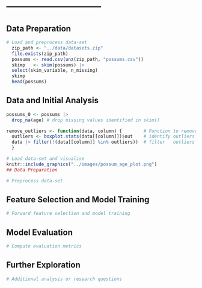 
# ---------------------------

## Data Preparation

```r
# Load and preprocess data-set
  zip_path <- "../data/datasets.zip"
  file.exists(zip_path)
  possums <- read.csv(unz(zip_path, "possums.csv"))
  skimp   <- skim(possums) |>
  select(skim_variable, n_missing)
  skimp                           
  head(possums)    
```

## Data and Initial Analysis
```r

possums_0 <- possums |>
  drop_na(age) # drop missing values identified in skim() 

remove_outliers <- function(data, column) {        # Function to remove outliers 
  outliers <- boxplot.stats(data[[column]])$out    # identify outliers
  data |> filter(!(data[[column]] %in% outliers))  # filter   outliers
  }
```



```r
# Load data-set and visualise
knitr::include_graphics("../images/possum_age_plot.png")
## Data Preparation


```

```r
# Preprocess data-set
```

## Feature Selection and Model Training

```r
# Forward feature selection and model training
```

## Model Evaluation

```r
# Compute evaluation metrics
```

## Further Exploration

```r
# Additional analysis or research questions
```
